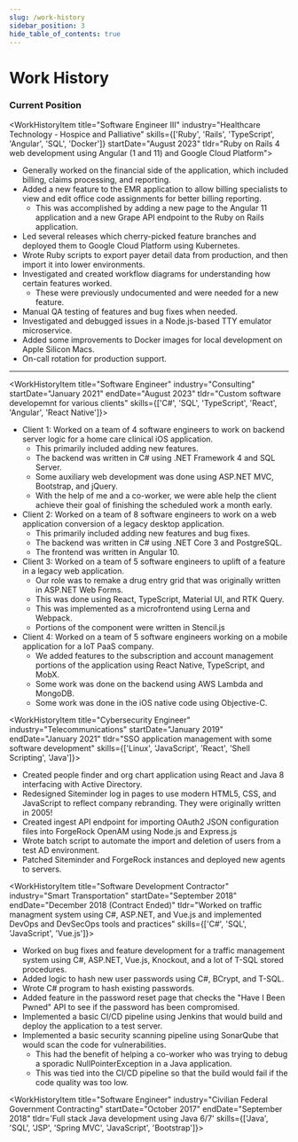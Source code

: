 ```yaml
---
slug: /work-history
sidebar_position: 3
hide_table_of_contents: true
---
```


# Work History


### Current Position
<WorkHistoryItem title="Software Engineer III" industry="Healthcare Technology - Hospice and Palliative" skills={['Ruby', 'Rails', 'TypeScript', 'Angular', 'SQL', 'Docker']}
  startDate="August 2023" tldr="Ruby on Rails 4 web development using Angular (1 and 11) and Google Cloud Platform">
  * Generally worked on the financial side of the application, which included billing, claims processing, and reporting.
  * Added a new feature to the EMR application to allow billing specialists to view and edit office code assignments for better billing reporting.
    * This was accomplished by adding a new page to the Angular 11 application and a new Grape API endpoint to the Ruby on Rails application.
  * Led several releases which cherry-picked feature branches and deployed them to Google Cloud Platform using Kubernetes.
  * Wrote Ruby scripts to export payer detail data from production, and then import it into lower environments.
  * Investigated and created workflow diagrams for understanding how certain features worked.
    * These were previously undocumented and were needed for a new feature.
  * Manual QA testing of features and bug fixes when needed.
  * Investigated and debugged issues in a Node.js-based TTY emulator microservice.
  * Added some improvements to Docker images for local development on Apple Silicon Macs.
  * On-call rotation for production support.
</WorkHistoryItem>

---

<WorkHistoryItem title="Software Engineer" industry="Consulting" startDate="January 2021" endDate="August 2023"
  tldr="Custom software developemnt for various clients" skills={['C#', 'SQL', 'TypeScript', 'React', 'Angular', 'React Native']}>
  * Client 1: Worked on a team of 4 software engineers to work on backend server logic for a home care clinical iOS application.
    * This primarily included adding new features.
    * The backend was written in C# using .NET Framework 4 and SQL Server.
    * Some auxiliary web development was done using ASP.NET MVC, Bootstrap, and jQuery.
    * With the help of me and a co-worker, we were able help the client achieve their goal of finishing the scheduled work a month early.
  * Client 2: Worked on a team of 8 software engineers to work on a web application conversion of a legacy desktop application.
    * This primarily included adding new features and bug fixes.
    * The backend was written in C# using .NET Core 3 and PostgreSQL.
    * The frontend was written in Angular 10.
  * Client 3: Worked on a team of 5 software engineers to uplift of a feature in a legacy web application.
    * Our role was to remake a drug entry grid that was originally written in ASP.NET Web Forms.
    * This was done using React, TypeScript, Material UI, and RTK Query.
    * This was implemented as a microfrontend using Lerna and Webpack.
    * Portions of the component were written in Stencil.js
  * Client 4: Worked on a team of 5 software engineers working on a mobile application for a IoT PaaS company.
    * We added features to the subscription and account management portions of the application using React Native, TypeScript, and MobX.
    * Some work was done on the backend using AWS Lambda and MongoDB.
    * Some work was done in the iOS native code using Objective-C.
</WorkHistoryItem>

<WorkHistoryItem title="Cybersecurity Engineer" industry="Telecommunications" startDate="January 2019" endDate="January 2021"
  tldr="SSO application management with some software development" skills={['Linux', 'JavaScript', 'React', 'Shell Scripting', 'Java']}>
  * Created people finder and org chart application using React and Java 8 interfacing with Active Directory.
  * Redesigned Siteminder log in pages to use modern HTML5, CSS, and JavaScript to reflect company rebranding. They were originally written in 2005!
  * Created ingest API endpoint for importing OAuth2 JSON configuration files into ForgeRock OpenAM using Node.js and Express.js
  * Wrote batch script to automate the import and deletion of users from a test AD environment.
  * Patched Siteminder and ForgeRock instances and deployed new agents to servers.
</WorkHistoryItem>

<WorkHistoryItem title="Software Development Contractor" industry="Smart Transportation" startDate="September 2018" endDate="December 2018 (Contract Ended)"
  tldr="Worked on traffic managment system using C#, ASP.NET, and Vue.js and implemented DevOps and DevSecOps tools and practices"
  skills={['C#', 'SQL', 'JavaScript', 'Vue.js']}>
  * Worked on bug fixes and feature development for a traffic management system using C#, ASP.NET, Vue.js, Knockout, and a lot of T-SQL stored procedures.
  * Added logic to hash new user passwords using C#, BCrypt, and T-SQL.
  * Wrote C# program to hash existing passwords.
  * Added feature in the password reset page that checks the "Have I Been Pwned" API to see if the password has been compromised.
  * Implemented a basic CI/CD pipeline using Jenkins that would build and deploy the application to a test server.
  * Implemented a basic security scanning pipeline using SonarQube that would scan the code for vulnerabilities.
    * This had the benefit of helping a co-worker who was trying to debug a sporadic NullPointerException in a Java application.
    * This was tied into the CI/CD pipeline so that the build would fail if the code quality was too low.
</WorkHistoryItem>

<WorkHistoryItem title="Software Engineer" industry="Civilian Federal Government Contracting" startDate="October 2017" endDate="September 2018"
  tldr='Full stack Java development using Java 6/7' skills={['Java', 'SQL', 'JSP', 'Spring MVC', 'JavaScript', 'Bootstrap']}>
</WorkHistoryItem>
